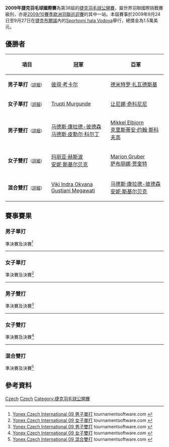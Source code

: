 {{noteTA|G1=Badminton}}
{{infobox badminton event
|name           = 2009年捷克羽毛球國際賽
|image          = 
|size           = 
|caption        =
|dates          = 2009年9月24日－9月27日
|number_edition = 第38屆
|level          = 4A
|prize_money    = 1.5萬美元
|location       = {{CZE}}[[布爾諾|布爾諾]]
|venue          = Sportovní hala Vodova
|previous       = 2008年捷克羽毛球國際賽 
|next           = 2010年捷克羽毛球國際賽
}}
'''2009年捷克羽毛球國際賽'''為第38屆的[[捷克羽毛球公開賽|捷克羽毛球公開賽]]，屬世界羽聯國際挑戰賽級別，亦是[[2009/10賽季歐洲羽聯巡迴賽|2009/10賽季歐洲羽聯巡迴賽]]的其中一站。本屆賽事於2009年9月24日至9月27日在[[捷克|捷克]][[布爾諾|布爾諾]]內的[[Sportovní_hala_Vodova|Sportovní hala Vodova]]舉行，總獎金為1.5萬美元。

== 優勝者 ==
{| class=wikitable style="font-size:small"
!width="200"|項目
!width="250"|冠軍
!width="250"|亞軍
|-
|'''男子單打'''<small>（[[#男子單打|詳細]]）</small>
|{{flagicon|CZE}} [[彼得·考卡尔|彼得·考卡尔]]
|{{flagicon|UKR}} [[德米特罗·扎瓦德斯基|德米特罗·扎瓦德斯基]]
|-
|'''女子單打'''<small>（[[#女子單打|詳細]]）</small>
|{{flagicon|IND}} [[Trupti_Murgunde|Trupti Murgunde]]
|{{flagicon|SUI}} [[让尼娜·奇科尼尼|让尼娜·奇科尼尼]]
|-
|'''男子雙打'''<small>（[[#男子雙打|詳細]]）</small>
|{{flagicon|DEN}} [[马德斯·康拉德-彼德森|马德斯·康拉德-彼德森]]<br/>{{flagicon|DEN}} [[马德斯·皮勒尔·科尔丁|马德斯·皮勒尔·科尔丁]]
|{{flagicon|DEN}} [[Mikkel_Elbjorn|Mikkel Elbjorn]]<br/>{{flagicon|DEN}} [[克里斯蒂安·约翰·斯科夫高|克里斯蒂安·约翰·斯科夫高]]
|-
|'''女子雙打'''<small>（[[#女子雙打|詳細]]）</small>
|{{flagicon|DEN}} [[玛丽亚·赫斯波|玛丽亚·赫斯波]]<br/>{{flagicon|DEN}} [[安妮·斯基尔贝克|安妮·斯基尔贝克]]
|{{flagicon|SUI}} [[Marion_Gruber|Marion Gruber]]<br/>{{flagicon|SUI}} [[萨布丽娜·贾奎特|萨布丽娜·贾奎特]]
|-
|'''混合雙打'''<small>（[[#混合雙打|詳細]]）</small>
|{{flagicon|INA}} [[Viki_Indra_Okvana|Viki Indra Okvana]]<br/>{{flagicon|INA}} [[Gustiani_Megawati|Gustiani Megawati]]
|{{flagicon|DEN}} [[马德斯·康拉德-彼德森|马德斯·康拉德-彼德森]]<br/>{{flagicon|DEN}} [[安妮·斯基尔贝克|安妮·斯基尔贝克]]
|}

== 賽事賽果 ==
=== 男子單打 ===
;準決賽及決賽<ref name="MS">[http://bwf.tournamentsoftware.com/sport/draw.aspx?id=16164E99-57C6-4E9A-94DD-36261FBEDF81&draw=2 Yonex Czech International 09 男子單打] tournamentsoftware.com {{en}}</ref>
{{4TeamBracket-Tennis3-v2
| team-width=200
| RD1-seed1=1
| RD1-team1='''{{flagicon|CZE}} [[彼得·考卡尔|彼得·考卡尔]]
| RD1-score1-1='''22
| RD1-score1-2='''21
| RD1-score1-3=
| RD1-seed2=4
| RD1-team2={{flagicon|IRL}} [[斯科特·埃文斯|斯科特·埃文斯]]
| RD1-score2-1=20
| RD1-score2-2=15
| RD1-score2-3=

| RD1-seed3=5
| RD1-team3={{flagicon|CZE}} [[Jan_Vondra|Jan Vondra]]
| RD1-score3-1=13
| RD1-score3-2=19
| RD1-score3-3=
| RD1-seed4=2
| RD1-team4='''{{flagicon|UKR}} [[德米特罗·扎瓦德斯基|德米特罗·扎瓦德斯基]]
| RD1-score4-1='''21
| RD1-score4-2='''21
| RD1-score4-3=

| RD2-seed1=1
| RD2-team1='''{{flagicon|CZE}} [[彼得·考卡尔|彼得·考卡尔]]
| RD2-score1-1='''21
| RD2-score1-2='''21
| RD2-score1-3=
| RD2-seed2=2
| RD2-team2={{flagicon|UKR}} [[德米特罗·扎瓦德斯基|德米特罗·扎瓦德斯基]]
| RD2-score2-1=17
| RD2-score2-2=19
| RD2-score2-3=
}}
----

=== 女子單打 ===
;準決賽及決賽<ref name="WS">[http://bwf.tournamentsoftware.com/sport/draw.aspx?id=16164E99-57C6-4E9A-94DD-36261FBEDF81&draw=4 Yonex Czech International 09 女子單打] tournamentsoftware.com {{en}}</ref>
{{4TeamBracket-Tennis3-v2
| team-width=200
| RD1-seed1=
| RD1-team1={{flagicon|GER}} [[卡罗拉·鲍特|卡罗拉·鲍特]]
| RD1-score1-1=13
| RD1-score1-2=15
| RD1-score1-3=
| RD1-seed2=
| RD1-team2='''{{flagicon|IND}} [[Trupti_Murgunde|Trupti Murgunde]]
| RD1-score2-1='''21
| RD1-score2-2='''21
| RD1-score2-3=

| RD1-seed3=3
| RD1-team3={{flagicon|CHN}} [[张曦_(羽毛球运动员)|张曦]]
| RD1-score3-1='''21
| RD1-score3-2=20
| RD1-score3-3=15
| RD1-seed4=6
| RD1-team4='''{{flagicon|SUI}} [[让尼娜·奇科尼尼|让尼娜·奇科尼尼]]
| RD1-score4-1=18
| RD1-score4-2='''22
| RD1-score4-3='''21

| RD2-seed1=
| RD2-team1='''{{flagicon|IND}} [[Trupti_Murgunde|Trupti Murgunde]]
| RD2-score1-1='''21
| RD2-score1-2='''21
| RD2-score1-3=
| RD2-seed2=6
| RD2-team2={{flagicon|SUI}} [[让尼娜·奇科尼尼|让尼娜·奇科尼尼]]
| RD2-score2-1=17
| RD2-score2-2=12
| RD2-score2-3=
}}
----

=== 男子雙打 ===
;準決賽及決賽<ref name="MD">[http://bwf.tournamentsoftware.com/sport/draw.aspx?id=16164E99-57C6-4E9A-94DD-36261FBEDF81&draw=6 Yonex Czech International 09 男子雙打] tournamentsoftware.com {{en}}</ref>
{{4TeamBracket-Tennis3-v2
| team-width=200
| RD1-seed1=
| RD1-team1={{flagicon|WAL}} [[Matthew_Hughes|Matthew Hughes]]<br/> {{flagicon|WAL}} [[Martyn_Lewis|Martyn Lewis]]
| RD1-score1-1=16
| RD1-score1-2=19
| RD1-score1-3=
| RD1-seed2=
| RD1-team2='''{{nowrap|{{flagicon|DEN}} [[Mikkel_Elbjorn|Mikkel Elbjorn]]<br/> {{flagicon|DEN}} [[克里斯蒂安·约翰·斯科夫高|克里斯蒂安·约翰·斯科夫高]]}}
| RD1-score2-1='''21
| RD1-score2-2='''21
| RD1-score2-3=

| RD1-seed3=
| RD1-team3={{flagicon|CRO}} [[兹沃尼米尔·杜尔金雅克|兹沃尼米尔·杜尔金雅克]]<br/> {{flagicon|CRO}} [[兹沃尼米尔·霍尔布林|兹沃尼米尔·霍尔布林]]
| RD1-score3-1=12
| RD1-score3-2=16
| RD1-score3-3=
| RD1-seed4=
| RD1-team4='''{{flagicon|DEN}} [[马德斯·康拉德-彼德森|马德斯·康拉德-彼德森]]<br/> {{flagicon|DEN}} [[马德斯·皮勒尔·科尔丁|马德斯·皮勒尔·科尔丁]]
| RD1-score4-1='''21
| RD1-score4-2='''21
| RD1-score4-3=

| RD2-seed1=
| RD2-team1={{nowrap|{{flagicon|DEN}} [[Mikkel_Elbjorn|Mikkel Elbjorn]]<br/> {{flagicon|DEN}} [[克里斯蒂安·约翰·斯科夫高|克里斯蒂安·约翰·斯科夫高]]}}
| RD2-score1-1=14
| RD2-score1-2='''21
| RD2-score1-3=9
| RD2-seed2=
| RD2-team2='''{{flagicon|DEN}} [[马德斯·康拉德-彼德森|马德斯·康拉德-彼德森]]<br/> {{flagicon|DEN}} [[马德斯·皮勒尔·科尔丁|马德斯·皮勒尔·科尔丁]]
| RD2-score2-1='''21
| RD2-score2-2=17
| RD2-score2-3='''21
}}
----

=== 女子雙打 ===
;準決賽及決賽<ref name="WD">[http://bwf.tournamentsoftware.com/sport/draw.aspx?id=16164E99-57C6-4E9A-94DD-36261FBEDF81&draw=9 Yonex Czech International 09 女子雙打] tournamentsoftware.com {{en}}</ref>
{{4TeamBracket-Tennis3-v2
| team-width=200
| RD1-seed1=1
| RD1-team1={{nowrap|{{flagicon|POL}} [[Malgorzata_Kurdelska|Malgorzata Kurdelska]]<br/> {{flagicon|POL}} [[阿格涅什卡·维特科夫斯卡|阿格涅什卡·维特科夫斯卡]]}}
| RD1-score1-1=13
| RD1-score1-2=21
| RD1-score1-3=
| RD1-seed2=
| RD1-team2='''{{flagicon|SUI}} [[Marion_Gruber|Marion Gruber]]<br/> {{flagicon|SUI}} [[萨布丽娜·贾奎特|萨布丽娜·贾奎特]]
| RD1-score2-1='''21
| RD1-score2-2='''23
| RD1-score2-3=

| RD1-seed3=
| RD1-team3={{flagicon|CHN}} [[陈雅丽|陈雅丽]]<br/> {{flagicon|CHN}} [[张曦_(羽毛球运动员)|张曦]]
| RD1-score3-1=14
| RD1-score3-2=12
| RD1-score3-3=
| RD1-seed4=2
| RD1-team4='''{{flagicon|DEN}} [[玛丽亚·赫斯波|玛丽亚·赫斯波]]<br/> {{flagicon|DEN}} [[安妮·斯基尔贝克|安妮·斯基尔贝克]]
| RD1-score4-1='''21
| RD1-score4-2='''21
| RD1-score4-3=

| RD2-seed1=
| RD2-team1={{flagicon|SUI}} [[Marion_Gruber|Marion Gruber]]<br/> {{flagicon|SUI}} [[萨布丽娜·贾奎特|萨布丽娜·贾奎特]]
| RD2-score1-1=14
| RD2-score1-2=10
| RD2-score1-3=
| RD2-seed2=2
| RD2-team2='''{{nowrap|{{flagicon|DEN}} [[玛丽亚·赫斯波|玛丽亚·赫斯波]]<br/> {{flagicon|DEN}} [[安妮·斯基尔贝克|安妮·斯基尔贝克]]}}
| RD2-score2-1='''21
| RD2-score2-2='''21
| RD2-score2-3=
}}
----

=== 混合雙打 ===
;準決賽及決賽<ref name="XD">[http://bwf.tournamentsoftware.com/sport/draw.aspx?id=16164E99-57C6-4E9A-94DD-36261FBEDF81&draw=9 Yonex Czech International 09 混合雙打] tournamentsoftware.com {{en}}</ref>
{{4TeamBracket-Tennis3-v2
| team-width=200
| RD1-seed1=1
| RD1-team1={{flagicon|AUT}} [[罗曼·泽恩沃德|罗曼·泽恩沃德]]<br/> {{flagicon|AUT}} [[西蒙娜·普鲁茨|西蒙娜·普鲁茨]]
| RD1-score1-1=16
| RD1-score1-2=14
| RD1-score1-3=
| RD1-seed2=
| RD1-team2='''{{flagicon|INA}} [[Viki_Indra_Okvana|Viki Indra Okvana]]<br/> {{flagicon|INA}} [[Gustiani_Megawati|Gustiani Megawati]]
| RD1-score2-1='''21
| RD1-score2-2='''21
| RD1-score2-3=

| RD1-seed3=
| RD1-team3={{nowrap|{{flagicon|POL}} [[沃伊切赫·苏库德拉尔塞克|沃伊切赫·苏库德拉尔塞克]]<br/> {{flagicon|POL}} [[阿格涅什卡·维特科夫斯卡|阿格涅什卡·维特科夫斯卡]]}}
| RD1-score3-1=10
| RD1-score3-2=18
| RD1-score3-3=
| RD1-seed4=
| RD1-team4='''{{flagicon|DEN}} [[马德斯·康拉德-彼德森|马德斯·康拉德-彼德森]]<br/> {{flagicon|DEN}} [[安妮·斯基尔贝克|安妮·斯基尔贝克]]
| RD1-score4-1='''21
| RD1-score4-2='''21
| RD1-score4-3=

| RD2-seed1=
| RD2-team1='''{{flagicon|INA}} [[Viki_Indra_Okvana|Viki Indra Okvana]]<br/> {{flagicon|INA}} [[Gustiani_Megawati|Gustiani Megawati]]
| RD2-score1-1='''21
| RD2-score1-2='''21
| RD2-score1-3=
| RD2-seed2=
| RD2-team2={{nowrap|{{flagicon|DEN}} [[马德斯·康拉德-彼德森|马德斯·康拉德-彼德森]]<br/> {{flagicon|DEN}} [[安妮·斯基尔贝克|安妮·斯基尔贝克]]}}
| RD2-score2-1=11
| RD2-score2-2=13
| RD2-score2-3=
}}

== 參考資料 ==
{{Reflist}}

[[Category:2009年世界羽聯國際挑戰賽|Czech]]
[[Category:2009/10賽季歐洲羽聯巡迴賽|Czech]]
[[Category:捷克羽毛球公開賽|Category:捷克羽毛球公開賽]]